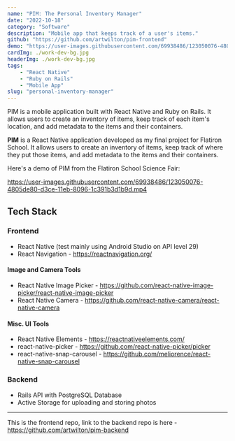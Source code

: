 ```yaml
---
name: "PIM: The Personal Inventory Manager"
date: "2022-10-18"
category: "Software"
description: "Mobile app that keeps track of a user's items."
github: "https://github.com/artwilton/pim-frontend"
demo: "https://user-images.githubusercontent.com/69938486/123050076-4805de80-d3ce-11eb-8096-1c391b3d1b9d.mp4"
cardImg: ./work-dev-bg.jpg
headerImg: ./work-dev-bg.jpg
tags:
    - "React Native"
    - "Ruby on Rails"
    - "Mobile App"
slug: "personal-inventory-manager"
---
```


PIM is a mobile application built with React Native and Ruby on Rails. It allows users to create an inventory of items, keep track of each item's location, and add metadata to the items and their containers.

**PIM** is a React Native application developed as my final project for Flatiron School. It allows users to create an inventory of items, keep track of where they put those items, and add metadata to the items and their containers.

Here's a demo of PIM from the Flatiron School Science Fair:

https://user-images.githubusercontent.com/69938486/123050076-4805de80-d3ce-11eb-8096-1c391b3d1b9d.mp4

## Tech Stack

### Frontend
- React Native (test mainly using Android Studio on API level 29)
- React Navigation - https://reactnavigation.org/

#### Image and Camera Tools
- React Native Image Picker - https://github.com/react-native-image-picker/react-native-image-picker
- React Native Camera - https://github.com/react-native-camera/react-native-camera

#### Misc. UI Tools
- React Native Elements - https://reactnativeelements.com/
- react-native-picker - https://github.com/react-native-picker/picker
- react-native-snap-carousel - https://github.com/meliorence/react-native-snap-carousel

### Backend
- Rails API with PostgreSQL Database
- Active Storage for uploading and storing photos

---
This is the frontend repo, link to the backend repo is here - https://github.com/artwilton/pim-backend